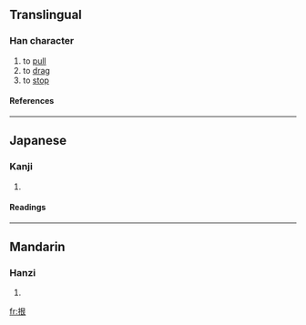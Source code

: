 ==Translingual==
===Han character===
{{Han char|rn=64|rad=手|as=06|sn=9|four=5703<sub>2</sub>|canj=手日女 (QAV)}}
# to [[pull]]
# to [[drag]]
# to [[stop]]
====References====
{{Han ref|kx=0427.180|dkj=11987|dj=0776.150|hdz=31876.070|uh=62EB|ud=25323|bh=CEDA|bd=52954}}
----
==Japanese==
===Kanji===
{{ja-kanji|grade=|rs=手06}}
# {{defn|Japanese}} 
====Readings====
{{ja-readings|on=[[しゅう]] (shū)|kun=}}
----
==Mandarin==
===Hanzi===
{{cmn-hanzi|pin=[[hén]] ([[hen2]])|wg=hen<sup>2</sup>}}
# {{defn|Mandarin}}

[[fr:拫]]